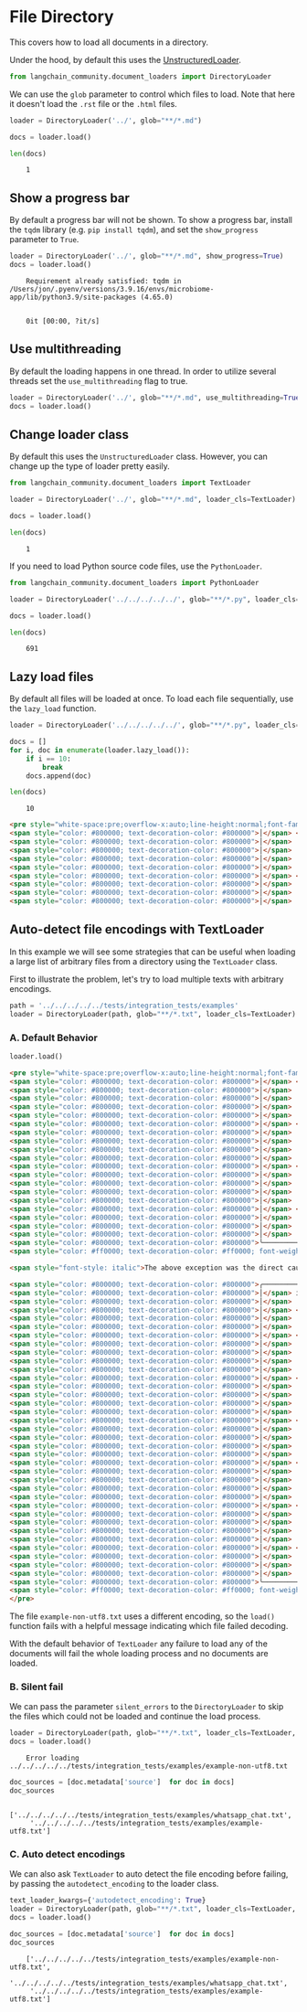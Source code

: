 # File Directory

This covers how to load all documents in a directory.

Under the hood, by default this uses the [UnstructuredLoader](/docs/integrations/document_loaders/unstructured_file).

```python
from langchain_community.document_loaders import DirectoryLoader
```

We can use the `glob` parameter to control which files to load. Note that here it doesn't load the `.rst` file or the `.html` files.


```python
loader = DirectoryLoader('../', glob="**/*.md")
```


```python
docs = loader.load()
```


```python
len(docs)
```

<CodeOutputBlock lang="python">

```
    1
```

</CodeOutputBlock>

## Show a progress bar

By default a progress bar will not be shown. To show a progress bar, install the `tqdm` library (e.g. `pip install tqdm`), and set the `show_progress` parameter to `True`.


```python
loader = DirectoryLoader('../', glob="**/*.md", show_progress=True)
docs = loader.load()
```

<CodeOutputBlock lang="python">

```
    Requirement already satisfied: tqdm in /Users/jon/.pyenv/versions/3.9.16/envs/microbiome-app/lib/python3.9/site-packages (4.65.0)


    0it [00:00, ?it/s]
```

</CodeOutputBlock>

## Use multithreading

By default the loading happens in one thread. In order to utilize several threads set the `use_multithreading` flag to true.


```python
loader = DirectoryLoader('../', glob="**/*.md", use_multithreading=True)
docs = loader.load()
```

## Change loader class
By default this uses the `UnstructuredLoader` class. However, you can change up the type of loader pretty easily.


```python
from langchain_community.document_loaders import TextLoader
```


```python
loader = DirectoryLoader('../', glob="**/*.md", loader_cls=TextLoader)
```


```python
docs = loader.load()
```


```python
len(docs)
```

<CodeOutputBlock lang="python">

```
    1
```

</CodeOutputBlock>

If you need to load Python source code files, use the `PythonLoader`.


```python
from langchain_community.document_loaders import PythonLoader
```


```python
loader = DirectoryLoader('../../../../../', glob="**/*.py", loader_cls=PythonLoader)
```


```python
docs = loader.load()
```


```python
len(docs)
```

<CodeOutputBlock lang="python">

```
    691
```

</CodeOutputBlock>

## Lazy load files

By default all files will be loaded at once. To load each file sequentially, use the `lazy_load` function.

```python
loader = DirectoryLoader('../../../../../', glob="**/*.py", loader_cls=PythonLoader)

docs = []
for i, doc in enumerate(loader.lazy_load()):
    if i == 10:
        break
    docs.append(doc)
```

```python
len(docs)
```

<CodeOutputBlock lang="python">

```
    10
```

</CodeOutputBlock>

```html
<pre style="white-space:pre;overflow-x:auto;line-height:normal;font-family:Menlo,'DejaVu Sans Mono',consolas,'Courier New',monospace"><span style="color: #800000; text-decoration-color: #800000">╭─────────────────────────────── </span><span style="color: #800000; text-decoration-color: #800000; font-weight: bold">Traceback </span><span style="color: #bf7f7f; text-decoration-color: #bf7f7f; font-weight: bold">(most recent call last)</span><span style="color: #800000; text-decoration-color: #800000"> ────────────────────────────────╮</span>
<span style="color: #800000; text-decoration-color: #800000">│</span> <span style="color: #bfbf7f; text-decoration-color: #bfbf7f">/data/source/langchain/langchain/document_loaders/</span><span style="color: #808000; text-decoration-color: #808000; font-weight: bold">text.py</span>:<span style="color: #0000ff; text-decoration-color: #0000ff">29</span> in <span style="color: #00ff00; text-decoration-color: #00ff00">load</span>                             <span style="color: #800000; text-decoration-color: #800000">│</span>
<span style="color: #800000; text-decoration-color: #800000">│</span>                                                                                                  <span style="color: #800000; text-decoration-color: #800000">│</span>
<span style="color: #800000; text-decoration-color: #800000">│</span>   <span style="color: #7f7f7f; text-decoration-color: #7f7f7f">26 </span><span style="color: #7f7f7f; text-decoration-color: #7f7f7f">│   │   </span>text = <span style="color: #808000; text-decoration-color: #808000">""</span>                                                                           <span style="color: #800000; text-decoration-color: #800000">│</span>
<span style="color: #800000; text-decoration-color: #800000">│</span>   <span style="color: #7f7f7f; text-decoration-color: #7f7f7f">27 </span><span style="color: #7f7f7f; text-decoration-color: #7f7f7f">│   │   </span><span style="color: #0000ff; text-decoration-color: #0000ff">with</span> <span style="color: #00ffff; text-decoration-color: #00ffff">open</span>(<span style="color: #00ffff; text-decoration-color: #00ffff">self</span>.file_path, encoding=<span style="color: #00ffff; text-decoration-color: #00ffff">self</span>.encoding) <span style="color: #0000ff; text-decoration-color: #0000ff">as</span> f:                             <span style="color: #800000; text-decoration-color: #800000">│</span>
<span style="color: #800000; text-decoration-color: #800000">│</span>   <span style="color: #7f7f7f; text-decoration-color: #7f7f7f">28 </span><span style="color: #7f7f7f; text-decoration-color: #7f7f7f">│   │   │   </span><span style="color: #0000ff; text-decoration-color: #0000ff">try</span>:                                                                            <span style="color: #800000; text-decoration-color: #800000">│</span>
<span style="color: #800000; text-decoration-color: #800000">│</span> <span style="color: #800000; text-decoration-color: #800000">❱ </span>29 <span style="color: #7f7f7f; text-decoration-color: #7f7f7f">│   │   │   │   </span>text = f.read()                                                             <span style="color: #800000; text-decoration-color: #800000">│</span>
<span style="color: #800000; text-decoration-color: #800000">│</span>   <span style="color: #7f7f7f; text-decoration-color: #7f7f7f">30 </span><span style="color: #7f7f7f; text-decoration-color: #7f7f7f">│   │   │   </span><span style="color: #0000ff; text-decoration-color: #0000ff">except</span> <span style="color: #00ffff; text-decoration-color: #00ffff">UnicodeDecodeError</span> <span style="color: #0000ff; text-decoration-color: #0000ff">as</span> e:                                                 <span style="color: #800000; text-decoration-color: #800000">│</span>
<span style="color: #800000; text-decoration-color: #800000">│</span>   <span style="color: #7f7f7f; text-decoration-color: #7f7f7f">31 </span><span style="color: #7f7f7f; text-decoration-color: #7f7f7f">│   │   │   │   </span><span style="color: #0000ff; text-decoration-color: #0000ff">if</span> <span style="color: #00ffff; text-decoration-color: #00ffff">self</span>.autodetect_encoding:                                                <span style="color: #800000; text-decoration-color: #800000">│</span>
<span style="color: #800000; text-decoration-color: #800000">│</span>   <span style="color: #7f7f7f; text-decoration-color: #7f7f7f">32 </span><span style="color: #7f7f7f; text-decoration-color: #7f7f7f">│   │   │   │   │   </span>detected_encodings = <span style="color: #00ffff; text-decoration-color: #00ffff">self</span>.detect_file_encodings()                       <span style="color: #800000; text-decoration-color: #800000">│</span>
```

## Auto-detect file encodings with TextLoader

In this example we will see some strategies that can be useful when loading a large list of arbitrary files from a directory using the `TextLoader` class.

First to illustrate the problem, let's try to load multiple texts with arbitrary encodings.


```python
path = '../../../../../tests/integration_tests/examples'
loader = DirectoryLoader(path, glob="**/*.txt", loader_cls=TextLoader)
```

### A. Default Behavior


```python
loader.load()
```

<HTMLOutputBlock center>


```html
<pre style="white-space:pre;overflow-x:auto;line-height:normal;font-family:Menlo,'DejaVu Sans Mono',consolas,'Courier New',monospace"><span style="color: #800000; text-decoration-color: #800000">╭─────────────────────────────── </span><span style="color: #800000; text-decoration-color: #800000; font-weight: bold">Traceback </span><span style="color: #bf7f7f; text-decoration-color: #bf7f7f; font-weight: bold">(most recent call last)</span><span style="color: #800000; text-decoration-color: #800000"> ────────────────────────────────╮</span>
<span style="color: #800000; text-decoration-color: #800000">│</span> <span style="color: #bfbf7f; text-decoration-color: #bfbf7f">/data/source/langchain/langchain/document_loaders/</span><span style="color: #808000; text-decoration-color: #808000; font-weight: bold">text.py</span>:<span style="color: #0000ff; text-decoration-color: #0000ff">29</span> in <span style="color: #00ff00; text-decoration-color: #00ff00">load</span>                             <span style="color: #800000; text-decoration-color: #800000">│</span>
<span style="color: #800000; text-decoration-color: #800000">│</span>                                                                                                  <span style="color: #800000; text-decoration-color: #800000">│</span>
<span style="color: #800000; text-decoration-color: #800000">│</span>   <span style="color: #7f7f7f; text-decoration-color: #7f7f7f">26 </span><span style="color: #7f7f7f; text-decoration-color: #7f7f7f">│   │   </span>text = <span style="color: #808000; text-decoration-color: #808000">""</span>                                                                           <span style="color: #800000; text-decoration-color: #800000">│</span>
<span style="color: #800000; text-decoration-color: #800000">│</span>   <span style="color: #7f7f7f; text-decoration-color: #7f7f7f">27 </span><span style="color: #7f7f7f; text-decoration-color: #7f7f7f">│   │   </span><span style="color: #0000ff; text-decoration-color: #0000ff">with</span> <span style="color: #00ffff; text-decoration-color: #00ffff">open</span>(<span style="color: #00ffff; text-decoration-color: #00ffff">self</span>.file_path, encoding=<span style="color: #00ffff; text-decoration-color: #00ffff">self</span>.encoding) <span style="color: #0000ff; text-decoration-color: #0000ff">as</span> f:                             <span style="color: #800000; text-decoration-color: #800000">│</span>
<span style="color: #800000; text-decoration-color: #800000">│</span>   <span style="color: #7f7f7f; text-decoration-color: #7f7f7f">28 </span><span style="color: #7f7f7f; text-decoration-color: #7f7f7f">│   │   │   </span><span style="color: #0000ff; text-decoration-color: #0000ff">try</span>:                                                                            <span style="color: #800000; text-decoration-color: #800000">│</span>
<span style="color: #800000; text-decoration-color: #800000">│</span> <span style="color: #800000; text-decoration-color: #800000">❱ </span>29 <span style="color: #7f7f7f; text-decoration-color: #7f7f7f">│   │   │   │   </span>text = f.read()                                                             <span style="color: #800000; text-decoration-color: #800000">│</span>
<span style="color: #800000; text-decoration-color: #800000">│</span>   <span style="color: #7f7f7f; text-decoration-color: #7f7f7f">30 </span><span style="color: #7f7f7f; text-decoration-color: #7f7f7f">│   │   │   </span><span style="color: #0000ff; text-decoration-color: #0000ff">except</span> <span style="color: #00ffff; text-decoration-color: #00ffff">UnicodeDecodeError</span> <span style="color: #0000ff; text-decoration-color: #0000ff">as</span> e:                                                 <span style="color: #800000; text-decoration-color: #800000">│</span>
<span style="color: #800000; text-decoration-color: #800000">│</span>   <span style="color: #7f7f7f; text-decoration-color: #7f7f7f">31 </span><span style="color: #7f7f7f; text-decoration-color: #7f7f7f">│   │   │   │   </span><span style="color: #0000ff; text-decoration-color: #0000ff">if</span> <span style="color: #00ffff; text-decoration-color: #00ffff">self</span>.autodetect_encoding:                                                <span style="color: #800000; text-decoration-color: #800000">│</span>
<span style="color: #800000; text-decoration-color: #800000">│</span>   <span style="color: #7f7f7f; text-decoration-color: #7f7f7f">32 </span><span style="color: #7f7f7f; text-decoration-color: #7f7f7f">│   │   │   │   │   </span>detected_encodings = <span style="color: #00ffff; text-decoration-color: #00ffff">self</span>.detect_file_encodings()                       <span style="color: #800000; text-decoration-color: #800000">│</span>
<span style="color: #800000; text-decoration-color: #800000">│</span>                                                                                                  <span style="color: #800000; text-decoration-color: #800000">│</span>
<span style="color: #800000; text-decoration-color: #800000">│</span> <span style="color: #bfbf7f; text-decoration-color: #bfbf7f">/home/spike/.pyenv/versions/3.9.11/lib/python3.9/</span><span style="color: #808000; text-decoration-color: #808000; font-weight: bold">codecs.py</span>:<span style="color: #0000ff; text-decoration-color: #0000ff">322</span> in <span style="color: #00ff00; text-decoration-color: #00ff00">decode</span>                         <span style="color: #800000; text-decoration-color: #800000">│</span>
<span style="color: #800000; text-decoration-color: #800000">│</span>                                                                                                  <span style="color: #800000; text-decoration-color: #800000">│</span>
<span style="color: #800000; text-decoration-color: #800000">│</span>   <span style="color: #7f7f7f; text-decoration-color: #7f7f7f"> 319 </span><span style="color: #7f7f7f; text-decoration-color: #7f7f7f">│   </span><span style="color: #0000ff; text-decoration-color: #0000ff">def</span> <span style="color: #00ff00; text-decoration-color: #00ff00">decode</span>(<span style="color: #00ffff; text-decoration-color: #00ffff">self</span>, <span style="color: #00ffff; text-decoration-color: #00ffff">input</span>, final=<span style="color: #0000ff; text-decoration-color: #0000ff">False</span>):                                                 <span style="color: #800000; text-decoration-color: #800000">│</span>
<span style="color: #800000; text-decoration-color: #800000">│</span>   <span style="color: #7f7f7f; text-decoration-color: #7f7f7f"> 320 </span><span style="color: #7f7f7f; text-decoration-color: #7f7f7f">│   │   </span><span style="color: #7f7f7f; text-decoration-color: #7f7f7f"># decode input (taking the buffer into account)</span>                                   <span style="color: #800000; text-decoration-color: #800000">│</span>
<span style="color: #800000; text-decoration-color: #800000">│</span>   <span style="color: #7f7f7f; text-decoration-color: #7f7f7f"> 321 </span><span style="color: #7f7f7f; text-decoration-color: #7f7f7f">│   │   </span>data = <span style="color: #00ffff; text-decoration-color: #00ffff">self</span>.buffer + <span style="color: #00ffff; text-decoration-color: #00ffff">input</span>                                                        <span style="color: #800000; text-decoration-color: #800000">│</span>
<span style="color: #800000; text-decoration-color: #800000">│</span> <span style="color: #800000; text-decoration-color: #800000">❱ </span> 322 <span style="color: #7f7f7f; text-decoration-color: #7f7f7f">│   │   </span>(result, consumed) = <span style="color: #00ffff; text-decoration-color: #00ffff">self</span>._buffer_decode(data, <span style="color: #00ffff; text-decoration-color: #00ffff">self</span>.errors, final)                <span style="color: #800000; text-decoration-color: #800000">│</span>
<span style="color: #800000; text-decoration-color: #800000">│</span>   <span style="color: #7f7f7f; text-decoration-color: #7f7f7f"> 323 </span><span style="color: #7f7f7f; text-decoration-color: #7f7f7f">│   │   </span><span style="color: #7f7f7f; text-decoration-color: #7f7f7f"># keep undecoded input until the next call</span>                                        <span style="color: #800000; text-decoration-color: #800000">│</span>
<span style="color: #800000; text-decoration-color: #800000">│</span>   <span style="color: #7f7f7f; text-decoration-color: #7f7f7f"> 324 </span><span style="color: #7f7f7f; text-decoration-color: #7f7f7f">│   │   </span><span style="color: #00ffff; text-decoration-color: #00ffff">self</span>.buffer = data[consumed:]                                                     <span style="color: #800000; text-decoration-color: #800000">│</span>
<span style="color: #800000; text-decoration-color: #800000">│</span>   <span style="color: #7f7f7f; text-decoration-color: #7f7f7f"> 325 </span><span style="color: #7f7f7f; text-decoration-color: #7f7f7f">│   │   </span><span style="color: #0000ff; text-decoration-color: #0000ff">return</span> result                                                                     <span style="color: #800000; text-decoration-color: #800000">│</span>
<span style="color: #800000; text-decoration-color: #800000">╰──────────────────────────────────────────────────────────────────────────────────────────────────╯</span>
<span style="color: #ff0000; text-decoration-color: #ff0000; font-weight: bold">UnicodeDecodeError: </span><span style="color: #008000; text-decoration-color: #008000">'utf-8'</span> codec can't decode byte <span style="color: #008080; text-decoration-color: #008080; font-weight: bold">0xca</span> in position <span style="color: #008080; text-decoration-color: #008080; font-weight: bold">0</span>: invalid continuation byte

<span style="font-style: italic">The above exception was the direct cause of the following exception:</span>

<span style="color: #800000; text-decoration-color: #800000">╭─────────────────────────────── </span><span style="color: #800000; text-decoration-color: #800000; font-weight: bold">Traceback </span><span style="color: #bf7f7f; text-decoration-color: #bf7f7f; font-weight: bold">(most recent call last)</span><span style="color: #800000; text-decoration-color: #800000"> ────────────────────────────────╮</span>
<span style="color: #800000; text-decoration-color: #800000">│</span> in <span style="color: #00ff00; text-decoration-color: #00ff00">&lt;module&gt;</span>:<span style="color: #0000ff; text-decoration-color: #0000ff">1</span>                                                                                    <span style="color: #800000; text-decoration-color: #800000">│</span>
<span style="color: #800000; text-decoration-color: #800000">│</span>                                                                                                  <span style="color: #800000; text-decoration-color: #800000">│</span>
<span style="color: #800000; text-decoration-color: #800000">│</span> <span style="color: #800000; text-decoration-color: #800000">❱ </span>1 loader.load()                                                                                <span style="color: #800000; text-decoration-color: #800000">│</span>
<span style="color: #800000; text-decoration-color: #800000">│</span>   <span style="color: #7f7f7f; text-decoration-color: #7f7f7f">2 </span>                                                                                             <span style="color: #800000; text-decoration-color: #800000">│</span>
<span style="color: #800000; text-decoration-color: #800000">│</span>                                                                                                  <span style="color: #800000; text-decoration-color: #800000">│</span>
<span style="color: #800000; text-decoration-color: #800000">│</span> <span style="color: #bfbf7f; text-decoration-color: #bfbf7f">/data/source/langchain/langchain/document_loaders/</span><span style="color: #808000; text-decoration-color: #808000; font-weight: bold">directory.py</span>:<span style="color: #0000ff; text-decoration-color: #0000ff">84</span> in <span style="color: #00ff00; text-decoration-color: #00ff00">load</span>                        <span style="color: #800000; text-decoration-color: #800000">│</span>
<span style="color: #800000; text-decoration-color: #800000">│</span>                                                                                                  <span style="color: #800000; text-decoration-color: #800000">│</span>
<span style="color: #800000; text-decoration-color: #800000">│</span>   <span style="color: #7f7f7f; text-decoration-color: #7f7f7f">81 </span><span style="color: #7f7f7f; text-decoration-color: #7f7f7f">│   │   │   │   │   │   </span><span style="color: #0000ff; text-decoration-color: #0000ff">if</span> <span style="color: #00ffff; text-decoration-color: #00ffff">self</span>.silent_errors:                                              <span style="color: #800000; text-decoration-color: #800000">│</span>
<span style="color: #800000; text-decoration-color: #800000">│</span>   <span style="color: #7f7f7f; text-decoration-color: #7f7f7f">82 </span><span style="color: #7f7f7f; text-decoration-color: #7f7f7f">│   │   │   │   │   │   │   </span>logger.warning(e)                                               <span style="color: #800000; text-decoration-color: #800000">│</span>
<span style="color: #800000; text-decoration-color: #800000">│</span>   <span style="color: #7f7f7f; text-decoration-color: #7f7f7f">83 </span><span style="color: #7f7f7f; text-decoration-color: #7f7f7f">│   │   │   │   │   │   </span><span style="color: #0000ff; text-decoration-color: #0000ff">else</span>:                                                               <span style="color: #800000; text-decoration-color: #800000">│</span>
<span style="color: #800000; text-decoration-color: #800000">│</span> <span style="color: #800000; text-decoration-color: #800000">❱ </span>84 <span style="color: #7f7f7f; text-decoration-color: #7f7f7f">│   │   │   │   │   │   │   </span><span style="color: #0000ff; text-decoration-color: #0000ff">raise</span> e                                                         <span style="color: #800000; text-decoration-color: #800000">│</span>
<span style="color: #800000; text-decoration-color: #800000">│</span>   <span style="color: #7f7f7f; text-decoration-color: #7f7f7f">85 </span><span style="color: #7f7f7f; text-decoration-color: #7f7f7f">│   │   │   │   │   </span><span style="color: #0000ff; text-decoration-color: #0000ff">finally</span>:                                                                <span style="color: #800000; text-decoration-color: #800000">│</span>
<span style="color: #800000; text-decoration-color: #800000">│</span>   <span style="color: #7f7f7f; text-decoration-color: #7f7f7f">86 </span><span style="color: #7f7f7f; text-decoration-color: #7f7f7f">│   │   │   │   │   │   </span><span style="color: #0000ff; text-decoration-color: #0000ff">if</span> pbar:                                                            <span style="color: #800000; text-decoration-color: #800000">│</span>
<span style="color: #800000; text-decoration-color: #800000">│</span>   <span style="color: #7f7f7f; text-decoration-color: #7f7f7f">87 </span><span style="color: #7f7f7f; text-decoration-color: #7f7f7f">│   │   │   │   │   │   │   </span>pbar.update(<span style="color: #0000ff; text-decoration-color: #0000ff">1</span>)                                                  <span style="color: #800000; text-decoration-color: #800000">│</span>
<span style="color: #800000; text-decoration-color: #800000">│</span>                                                                                                  <span style="color: #800000; text-decoration-color: #800000">│</span>
<span style="color: #800000; text-decoration-color: #800000">│</span> <span style="color: #bfbf7f; text-decoration-color: #bfbf7f">/data/source/langchain/langchain/document_loaders/</span><span style="color: #808000; text-decoration-color: #808000; font-weight: bold">directory.py</span>:<span style="color: #0000ff; text-decoration-color: #0000ff">78</span> in <span style="color: #00ff00; text-decoration-color: #00ff00">load</span>                        <span style="color: #800000; text-decoration-color: #800000">│</span>
<span style="color: #800000; text-decoration-color: #800000">│</span>                                                                                                  <span style="color: #800000; text-decoration-color: #800000">│</span>
<span style="color: #800000; text-decoration-color: #800000">│</span>   <span style="color: #7f7f7f; text-decoration-color: #7f7f7f">75 </span><span style="color: #7f7f7f; text-decoration-color: #7f7f7f">│   │   │   </span><span style="color: #0000ff; text-decoration-color: #0000ff">if</span> i.is_file():                                                                 <span style="color: #800000; text-decoration-color: #800000">│</span>
<span style="color: #800000; text-decoration-color: #800000">│</span>   <span style="color: #7f7f7f; text-decoration-color: #7f7f7f">76 </span><span style="color: #7f7f7f; text-decoration-color: #7f7f7f">│   │   │   │   </span><span style="color: #0000ff; text-decoration-color: #0000ff">if</span> _is_visible(i.relative_to(p)) <span style="color: #ff00ff; text-decoration-color: #ff00ff">or</span> <span style="color: #00ffff; text-decoration-color: #00ffff">self</span>.load_hidden:                       <span style="color: #800000; text-decoration-color: #800000">│</span>
<span style="color: #800000; text-decoration-color: #800000">│</span>   <span style="color: #7f7f7f; text-decoration-color: #7f7f7f">77 </span><span style="color: #7f7f7f; text-decoration-color: #7f7f7f">│   │   │   │   │   </span><span style="color: #0000ff; text-decoration-color: #0000ff">try</span>:                                                                    <span style="color: #800000; text-decoration-color: #800000">│</span>
<span style="color: #800000; text-decoration-color: #800000">│</span> <span style="color: #800000; text-decoration-color: #800000">❱ </span>78 <span style="color: #7f7f7f; text-decoration-color: #7f7f7f">│   │   │   │   │   │   </span>sub_docs = <span style="color: #00ffff; text-decoration-color: #00ffff">self</span>.loader_cls(<span style="color: #00ffff; text-decoration-color: #00ffff">str</span>(i), **<span style="color: #00ffff; text-decoration-color: #00ffff">self</span>.loader_kwargs).load()     <span style="color: #800000; text-decoration-color: #800000">│</span>
<span style="color: #800000; text-decoration-color: #800000">│</span>   <span style="color: #7f7f7f; text-decoration-color: #7f7f7f">79 </span><span style="color: #7f7f7f; text-decoration-color: #7f7f7f">│   │   │   │   │   │   </span>docs.extend(sub_docs)                                               <span style="color: #800000; text-decoration-color: #800000">│</span>
<span style="color: #800000; text-decoration-color: #800000">│</span>   <span style="color: #7f7f7f; text-decoration-color: #7f7f7f">80 </span><span style="color: #7f7f7f; text-decoration-color: #7f7f7f">│   │   │   │   │   </span><span style="color: #0000ff; text-decoration-color: #0000ff">except</span> <span style="color: #00ffff; text-decoration-color: #00ffff">Exception</span> <span style="color: #0000ff; text-decoration-color: #0000ff">as</span> e:                                                  <span style="color: #800000; text-decoration-color: #800000">│</span>
<span style="color: #800000; text-decoration-color: #800000">│</span>   <span style="color: #7f7f7f; text-decoration-color: #7f7f7f">81 </span><span style="color: #7f7f7f; text-decoration-color: #7f7f7f">│   │   │   │   │   │   </span><span style="color: #0000ff; text-decoration-color: #0000ff">if</span> <span style="color: #00ffff; text-decoration-color: #00ffff">self</span>.silent_errors:                                              <span style="color: #800000; text-decoration-color: #800000">│</span>
<span style="color: #800000; text-decoration-color: #800000">│</span>                                                                                                  <span style="color: #800000; text-decoration-color: #800000">│</span>
<span style="color: #800000; text-decoration-color: #800000">│</span> <span style="color: #bfbf7f; text-decoration-color: #bfbf7f">/data/source/langchain/langchain/document_loaders/</span><span style="color: #808000; text-decoration-color: #808000; font-weight: bold">text.py</span>:<span style="color: #0000ff; text-decoration-color: #0000ff">44</span> in <span style="color: #00ff00; text-decoration-color: #00ff00">load</span>                             <span style="color: #800000; text-decoration-color: #800000">│</span>
<span style="color: #800000; text-decoration-color: #800000">│</span>                                                                                                  <span style="color: #800000; text-decoration-color: #800000">│</span>
<span style="color: #800000; text-decoration-color: #800000">│</span>   <span style="color: #7f7f7f; text-decoration-color: #7f7f7f">41 </span><span style="color: #7f7f7f; text-decoration-color: #7f7f7f">│   │   │   │   │   │   </span><span style="color: #0000ff; text-decoration-color: #0000ff">except</span> <span style="color: #00ffff; text-decoration-color: #00ffff">UnicodeDecodeError</span>:                                          <span style="color: #800000; text-decoration-color: #800000">│</span>
<span style="color: #800000; text-decoration-color: #800000">│</span>   <span style="color: #7f7f7f; text-decoration-color: #7f7f7f">42 </span><span style="color: #7f7f7f; text-decoration-color: #7f7f7f">│   │   │   │   │   │   │   </span><span style="color: #0000ff; text-decoration-color: #0000ff">continue</span>                                                        <span style="color: #800000; text-decoration-color: #800000">│</span>
<span style="color: #800000; text-decoration-color: #800000">│</span>   <span style="color: #7f7f7f; text-decoration-color: #7f7f7f">43 </span><span style="color: #7f7f7f; text-decoration-color: #7f7f7f">│   │   │   │   </span><span style="color: #0000ff; text-decoration-color: #0000ff">else</span>:                                                                       <span style="color: #800000; text-decoration-color: #800000">│</span>
<span style="color: #800000; text-decoration-color: #800000">│</span> <span style="color: #800000; text-decoration-color: #800000">❱ </span>44 <span style="color: #7f7f7f; text-decoration-color: #7f7f7f">│   │   │   │   │   </span><span style="color: #0000ff; text-decoration-color: #0000ff">raise</span> <span style="color: #00ffff; text-decoration-color: #00ffff">RuntimeError</span>(<span style="color: #808000; text-decoration-color: #808000">f"Error loading {</span><span style="color: #00ffff; text-decoration-color: #00ffff">self</span>.file_path<span style="color: #808000; text-decoration-color: #808000">}"</span>) <span style="color: #0000ff; text-decoration-color: #0000ff">from</span> <span style="color: #00ffff; text-decoration-color: #00ffff; text-decoration: underline">e</span>            <span style="color: #800000; text-decoration-color: #800000">│</span>
<span style="color: #800000; text-decoration-color: #800000">│</span>   <span style="color: #7f7f7f; text-decoration-color: #7f7f7f">45 </span><span style="color: #7f7f7f; text-decoration-color: #7f7f7f">│   │   │   </span><span style="color: #0000ff; text-decoration-color: #0000ff">except</span> <span style="color: #00ffff; text-decoration-color: #00ffff">Exception</span> <span style="color: #0000ff; text-decoration-color: #0000ff">as</span> e:                                                          <span style="color: #800000; text-decoration-color: #800000">│</span>
<span style="color: #800000; text-decoration-color: #800000">│</span>   <span style="color: #7f7f7f; text-decoration-color: #7f7f7f">46 </span><span style="color: #7f7f7f; text-decoration-color: #7f7f7f">│   │   │   │   </span><span style="color: #0000ff; text-decoration-color: #0000ff">raise</span> <span style="color: #00ffff; text-decoration-color: #00ffff">RuntimeError</span>(<span style="color: #808000; text-decoration-color: #808000">f"Error loading {</span><span style="color: #00ffff; text-decoration-color: #00ffff">self</span>.file_path<span style="color: #808000; text-decoration-color: #808000">}"</span>) <span style="color: #0000ff; text-decoration-color: #0000ff">from</span> <span style="color: #00ffff; text-decoration-color: #00ffff; text-decoration: underline">e</span>                <span style="color: #800000; text-decoration-color: #800000">│</span>
<span style="color: #800000; text-decoration-color: #800000">│</span>   <span style="color: #7f7f7f; text-decoration-color: #7f7f7f">47 </span>                                                                                            <span style="color: #800000; text-decoration-color: #800000">│</span>
<span style="color: #800000; text-decoration-color: #800000">╰──────────────────────────────────────────────────────────────────────────────────────────────────╯</span>
<span style="color: #ff0000; text-decoration-color: #ff0000; font-weight: bold">RuntimeError: </span>Error loading ..<span style="color: #800080; text-decoration-color: #800080">/../../../../tests/integration_tests/examples/</span><span style="color: #ff00ff; text-decoration-color: #ff00ff">example-non-utf8.txt</span>
</pre>
```


</HTMLOutputBlock>

The file `example-non-utf8.txt` uses a different encoding, so the `load()` function fails with a helpful message indicating which file failed decoding.

With the default behavior of `TextLoader` any failure to load any of the documents will fail the whole loading process and no documents are loaded.

### B. Silent fail

We can pass the parameter `silent_errors` to the `DirectoryLoader` to skip the files which could not be loaded and continue the load process.


```python
loader = DirectoryLoader(path, glob="**/*.txt", loader_cls=TextLoader, silent_errors=True)
docs = loader.load()
```

<CodeOutputBlock lang="python">

```
    Error loading ../../../../../tests/integration_tests/examples/example-non-utf8.txt
```

</CodeOutputBlock>


```python
doc_sources = [doc.metadata['source']  for doc in docs]
doc_sources
```

<CodeOutputBlock lang="python">

```
    ['../../../../../tests/integration_tests/examples/whatsapp_chat.txt',
     '../../../../../tests/integration_tests/examples/example-utf8.txt']
```

</CodeOutputBlock>

### C. Auto detect encodings

We can also ask `TextLoader` to auto detect the file encoding before failing, by passing the `autodetect_encoding` to the loader class.


```python
text_loader_kwargs={'autodetect_encoding': True}
loader = DirectoryLoader(path, glob="**/*.txt", loader_cls=TextLoader, loader_kwargs=text_loader_kwargs)
docs = loader.load()
```


```python
doc_sources = [doc.metadata['source']  for doc in docs]
doc_sources
```

<CodeOutputBlock lang="python">

```
    ['../../../../../tests/integration_tests/examples/example-non-utf8.txt',
     '../../../../../tests/integration_tests/examples/whatsapp_chat.txt',
     '../../../../../tests/integration_tests/examples/example-utf8.txt']
```

</CodeOutputBlock>
